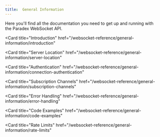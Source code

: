 ```yaml
---
title:  General Information
---
```


Here you'll find all the documentation you need to get up and running with the Paradex WebSocket API.

<CardGroup cols={1}>

<Card
  title="Introduction"
  href="/websocket-reference/general-information/introduction"
>
</Card>

<Card
  title="Server Location"
  href="/websocket-reference/general-information/server-location"
>
</Card>

<Card
  title="Authentication"
  href="/websocket-reference/general-information/connection-authentication"
>
</Card>

<Card
  title="Subscription Channels"
  href="/websocket-reference/general-information/subscription-channels"
>
</Card>

<Card
  title="Error Handling"
  href="/websocket-reference/general-information/error-handling"
>
</Card>

<Card
  title="Code Examples"
  href="/websocket-reference/general-information/code-examples"
>
</Card>

<Card
  title="Rate Limits"
  href="/websocket-reference/general-information/rate-limits"
>
</Card>

</CardGroup>
